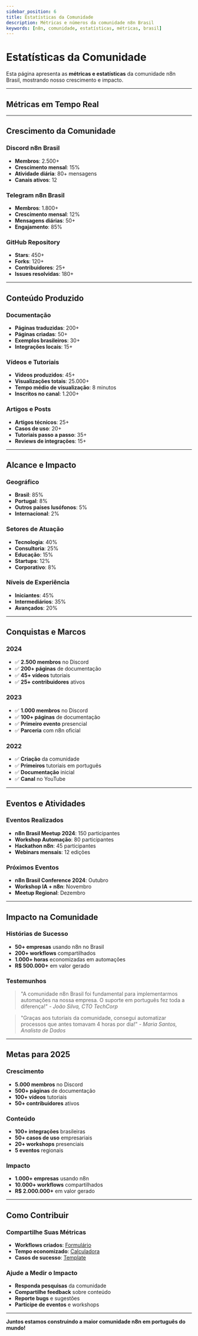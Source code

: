 ---
sidebar_position: 6
title: Estatísticas da Comunidade
description: Métricas e números da comunidade n8n Brasil
keywords: [n8n, comunidade, estatísticas, métricas, brasil]
---


# <IonicIcon name="analytics-outline" size={32} color="#ea4b71" /> Estatísticas da Comunidade

Esta página apresenta as **métricas e estatísticas** da comunidade n8n Brasil, mostrando nosso crescimento e impacto.

---

## <IonicIcon name="trending-up-outline" size={24} color="#10b981" /> Métricas em Tempo Real

<CommunityStats loading={false} />

---

## <IonicIcon name="people-outline" size={24} color="#06b6d4" /> Crescimento da Comunidade

### **Discord n8n Brasil**
- **Membros**: 2.500+
- **Crescimento mensal**: 15%
- **Atividade diária**: 80+ mensagens
- **Canais ativos**: 12

### **Telegram n8n Brasil**
- **Membros**: 1.800+
- **Crescimento mensal**: 12%
- **Mensagens diárias**: 50+
- **Engajamento**: 85%

### **GitHub Repository**
- **Stars**: 450+
- **Forks**: 120+
- **Contribuidores**: 25+
- **Issues resolvidas**: 180+

---

## <IonicIcon name="document-text-outline" size={24} color="#8b5cf6" /> Conteúdo Produzido

### **Documentação**
- **Páginas traduzidas**: 200+
- **Páginas criadas**: 50+
- **Exemplos brasileiros**: 30+
- **Integrações locais**: 15+

### **Vídeos e Tutoriais**
- **Vídeos produzidos**: 45+
- **Visualizações totais**: 25.000+
- **Tempo médio de visualização**: 8 minutos
- **Inscritos no canal**: 1.200+

### **Artigos e Posts**
- **Artigos técnicos**: 25+
- **Casos de uso**: 20+
- **Tutoriais passo a passo**: 35+
- **Reviews de integrações**: 15+

---

## <IonicIcon name="globe-outline" size={24} color="#f59e0b" /> Alcance e Impacto

### **Geográfico**
- **Brasil**: 85%
- **Portugal**: 8%
- **Outros países lusófonos**: 5%
- **Internacional**: 2%

### **Setores de Atuação**
- **Tecnologia**: 40%
- **Consultoria**: 25%
- **Educação**: 15%
- **Startups**: 12%
- **Corporativo**: 8%

### **Níveis de Experiência**
- **Iniciantes**: 45%
- **Intermediários**: 35%
- **Avançados**: 20%

---

## <IonicIcon name="trophy-outline" size={24} color="#ea4b71" /> Conquistas e Marcos

### **2024**
- ✅ **2.500 membros** no Discord
- ✅ **200+ páginas** de documentação
- ✅ **45+ vídeos** tutoriais
- ✅ **25+ contribuidores** ativos

### **2023**
- ✅ **1.000 membros** no Discord
- ✅ **100+ páginas** de documentação
- ✅ **Primeiro evento** presencial
- ✅ **Parceria** com n8n oficial

### **2022**
- ✅ **Criação** da comunidade
- ✅ **Primeiros** tutoriais em português
- ✅ **Documentação** inicial
- ✅ **Canal** no YouTube

---

## <IonicIcon name="calendar-outline" size={24} color="#84cc16" /> Eventos e Atividades

### **Eventos Realizados**
- **n8n Brasil Meetup 2024**: 150 participantes
- **Workshop Automação**: 80 participantes
- **Hackathon n8n**: 45 participantes
- **Webinars mensais**: 12 edições

### **Próximos Eventos**
- **n8n Brasil Conference 2024**: Outubro
- **Workshop IA + n8n**: Novembro
- **Meetup Regional**: Dezembro

---

## <IonicIcon name="heart-outline" size={24} color="#ef4444" /> Impacto na Comunidade

### **Histórias de Sucesso**
- **50+ empresas** usando n8n no Brasil
- **200+ workflows** compartilhados
- **1.000+ horas** economizadas em automações
- **R$ 500.000+** em valor gerado

### **Testemunhos**
> "A comunidade n8n Brasil foi fundamental para implementarmos automações na nossa empresa. O suporte em português fez toda a diferença!" - *João Silva, CTO TechCorp*

> "Graças aos tutoriais da comunidade, consegui automatizar processos que antes tomavam 4 horas por dia!" - *Maria Santos, Analista de Dados*

---

## <IonicIcon name="rocket-outline" size={24} color="#8b5cf6" /> Metas para 2025

### **Crescimento**
- **5.000 membros** no Discord
- **500+ páginas** de documentação
- **100+ vídeos** tutoriais
- **50+ contribuidores** ativos

### **Conteúdo**
- **100+ integrações** brasileiras
- **50+ casos de uso** empresariais
- **20+ workshops** presenciais
- **5 eventos** regionais

### **Impacto**
- **1.000+ empresas** usando n8n
- **10.000+ workflows** compartilhados
- **R$ 2.000.000+** em valor gerado

---

## <IonicIcon name="stats-chart-outline" size={24} color="#06b6d4" /> Como Contribuir

### **Compartilhe Suas Métricas**
- **Workflows criados**: [Formulário](https://forms.gle/exemplo)
- **Tempo economizado**: [Calculadora](https://n8n-brasil.github.io/calculadora)
- **Casos de sucesso**: [Template](https://github.com/exemplo/template)

### **Ajude a Medir o Impacto**
- **Responda pesquisas** da comunidade
- **Compartilhe feedback** sobre conteúdo
- **Reporte bugs** e sugestões
- **Participe de eventos** e workshops

---

**<IonicIcon name="chart-line-outline" size={16} color="#ea4b71" /> Juntos estamos construindo a maior comunidade n8n em português do mundo!** 
